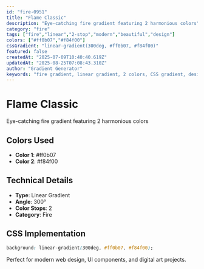 ```yaml
---
id: "fire-0951"
title: "Flame Classic"
description: "Eye-catching fire gradient featuring 2 harmonious colors"
category: "fire"
tags: ["fire","linear","2-stop","modern","beautiful","design"]
colors: ["#ff0b07","#f84f00"]
cssGradient: "linear-gradient(300deg, #ff0b07, #f84f00)"
featured: false
createdAt: "2025-07-09T10:40:40.619Z"
updatedAt: "2025-08-25T07:08:43.310Z"
author: "Gradient Generator"
keywords: "fire gradient, linear gradient, 2 colors, CSS gradient, design, #ff0b07, #f84f00"
---
```


# Flame Classic

Eye-catching fire gradient featuring 2 harmonious colors

## Colors Used
- **Color 1**: #ff0b07
- **Color 2**: #f84f00

## Technical Details
- **Type**: Linear Gradient
- **Angle**: 300°
- **Color Stops**: 2
- **Category**: Fire

## CSS Implementation
```css
background: linear-gradient(300deg, #ff0b07, #f84f00);
```

Perfect for modern web design, UI components, and digital art projects.
